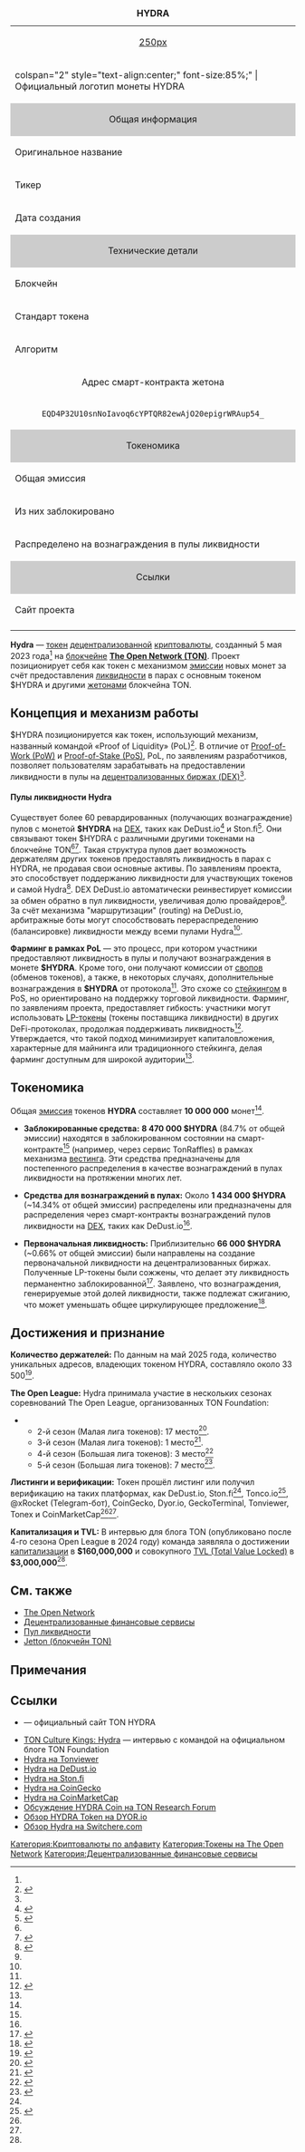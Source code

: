 {| class="infobox" style="width:300px; font-size:90%; line-height:1.4em"
|+ '''HYDRA'''
|-
| colspan="2" style="text-align:center;" | [[Файл:TON_HYDRA.png|250px]]
|-
| colspan="2" style="text-align:center;" font-size:85%;" | Официальный логотип монеты HYDRA
|-
!colspan="2" style="text-align:center; background:#ccc;"| Общая информация
|-
! Оригинальное название
| HYDRA
|-
! Тикер
| $HYDRA
|-
! Дата создания
| 5 мая 2023 года<ref name="fortune_launch">{{Cite web |url=https://tonviewer.com/transaction/e308a5212dbceb9b479c481c00bddbbee404e4ec58165872437dde08a9449c28 |title=HYDRA Token Launched on TON Blockchain |website=TON Viewer |date=2023-05-05 |access-date=2025-05-18}}</ref>
|-
!colspan="2" style="text-align:center; background:#ccc;"| Технические детали
|-
! Блокчейн
| [[The Open Network|TON]]
|-
! Стандарт токена
| [[Jetton (блокчейн TON)|Jetton]]
|-
! Алгоритм
| Proof-of-Liquidity (PoL)
|-
! colspan="2" style="text-align:center;" | Адрес смарт-контракта жетона
|-
| colspan="2" style="text-align:center;" | <code style="word-break: break-all;">EQD4P32U10snNoIavoq6cYPTQR82ewAjO20epigrWRAup54_</code>
|-
!colspan="2" style="text-align:center; background:#ccc;"| Токеномика
|-
! Общая эмиссия
| 10 000 000 $HYDRA <ref name="tonhydra_tokenomics_supply">{{Cite web |url=https://coinmarketcap.com/currencies/hydra-ton/ |title=HYDRA Jetton on CMC |website=coinmarketcap.com |access-date=2025-05-18}}</ref>
|-
! Из них заблокировано 
| 8 470 000 $HYDRA (84.7%) <ref name="tonhydra_tokenomics_lock">{{Cite web |url=https://tonraffles.app/lock/EQD4P32U10snNoIavoq6cYPTQR82ewAjO20epigrWRAup54_ |title=Информация о блокировке HYDRA на TonRaffles |website=tonraffles.app |access-date=2025-05-18}}</ref>
|-
! Распределено на вознаграждения в пулы ликвидности
| ~1 434 000 $HYDRA <ref name="tonhydra_tokenomics_rewards">{{Cite web |url=https://dedust.io/pools?page=1&assets=EQD4P32U10snNoIavoq6cYPTQR82ewAjO20epigrWRAup54_ |title=DeDust |website=dedust.io |access-date=2025-05-18}}</ref>
|-
!colspan="2" style="text-align:center; background:#ccc;"| Ссылки
|-
! Сайт проекта
| [https://tonhydra.com tonhydra.com]
|-
|}

'''Hydra''' — [[токен (блокчейн)|токен]] [[децентрализация|децентрализованной]] [[криптовалюта|криптовалюты]], созданный 5 мая 2023 года<ref name="fortune_launch"/> на [[блокчейн|блокчейне]] '''[[The Open Network|The Open Network (TON)]]'''. Проект позиционирует себя как токен с механизмом [[эмиссия (экономика)|эмиссии]] новых монет за счёт предоставления [[ликвидность (экономика)|ликвидности]] в парах с основным токеном $HYDRA и другими [[Jetton (блокчейн TON)|жетонами]] блокчейна TON.

== Концепция и механизм работы ==
$HYDRA позиционируется как токен, использующий механизм, названный командой «Proof of Liquidity» (PoL)<ref name="TONCultureKings">{{Cite web |url=https://blog.ton.org/ton-culture-kings-hydra |title=TON Culture Kings: Hydra |website=TON Blog |access-date=2025-05-18}}</ref>. В отличие от [[Доказательство выполнения работы|Proof-of-Work (PoW)]] и [[Proof-of-Stake|Proof-of-Stake (PoS)]], PoL, по заявлениям разработчиков, позволяет пользователям зарабатывать на предоставлении ликвидности в пулы на [[Децентрализованные_финансовые_сервисы|децентрализованных биржах (DEX)]]<ref name="TONCultureKings" />.

==== Пулы ликвидности Hydra ====
Существует более 60 ревардированных (получающих вознаграждение) пулов с монетой '''$HYDRA''' на [[децентрализованная биржа|DEX]], таких как DeDust.io<ref name="dedust_hydra_pools">{{Cite web |url=https://dedust.io/pools?prioritizePromoted=false&page=1&sort=tvl_DESC&assets=EQD4P32U10snNoIavoq6cYPTQR82ewAjO20epigrWRAup54_ |title=Пулы ликвидности Hydra на DeDust |website=dedust.io |access-date=2025-05-18}}</ref> и Ston.fi<ref name="stonfi_listing_ref">{{Cite web |url=https://app.ston.fi/pools/EQAE3jqovQueivQFoIMuEOVlDY7oERwWt9xxF9LAExAD57ur |title=Пул HYDRA/TON на Ston.fi |website=Ston.fi |access-date=2025-05-18}}</ref>. Они связывают токен $HYDRA с различными другими токенами на блокчейне TON<ref name="TONCultureKings" /><ref name="tonhydra_tokenomics">{{Cite web |url=https://tonhydra.com |title=Hydra Coin Official Website |website=tonhydra.com |access-date=2025-05-18}}</ref>. Такая структура пулов дает возможность держателям других токенов предоставлять ликвидность в парах с HYDRA, не продавая свои основные активы. По заявлениям проекта, это способствует поддержанию ликвидности для участвующих токенов и самой Hydra<ref name="source2_pools_diversification">{{Cite web |url=https://tonresear.ch/t/hydra-coin-the-real-decentralization/3779 |title=Hydra Coin - The real decentralization? |website=TON Research Forum |access-date=2025-05-18 |quote=Данная диверсификация пулов создаёт лёгкий старт для холдеров других монет.}}</ref>. DEX DeDust.io автоматически реинвестирует комиссии за обмен обратно в пул ликвидности, увеличивая долю провайдеров<ref name="TONCultureKings"/>. За счёт механизма "маршрутизации" (routing) на DeDust.io, арбитражные боты могут способствовать перераспределению (балансировке) ликвидности между всеми пулами Hydra<ref name="TONCultureKings"/>.

'''Фарминг в рамках PoL''' — это процесс, при котором участники предоставляют ликвидность в пулы и получают вознаграждения в монете '''$HYDRA'''. Кроме того, они получают комиссии от [[своп (финансы)|свопов]] (обменов токенов), а также, в некоторых случаях, дополнительные вознаграждения в '''$HYDRA''' от протокола<ref name="TONCultureKings" />. Это схоже со [[стейкинг|стейкингом]] в PoS, но ориентировано на поддержку торговой ликвидности. Фарминг, по заявлениям проекта, предоставляет гибкость: участники могут использовать [[LP-токены|LP-токены]] (токены поставщика ликвидности) в других DeFi-протоколах, продолжая поддерживать ликвидность<ref name="source6_pol_easy">{{Cite web |url=https://dyor.io/blog/hydra-token/ |title=HYDRA Token on the TON Blockchain: The History and Plans |website=DYOR.io |date=2025-02-28 |access-date=2025-05-18 |quote=TON HYDRA uses a new system called Proof of Liquidity (PoL), which makes it easier for people to earn rewards without needing a lot of money for staking, validation, or mining.}}</ref>. Утверждается, что такой подход минимизирует капиталовложения, характерные для майнинга или традиционного стейкинга, делая фарминг доступным для широкой аудитории<ref name="source6_pol_easy"/>.

== Токеномика ==
Общая [[эмиссия (экономика)|эмиссия]] токенов '''HYDRA''' составляет '''10 000 000''' монет<ref name="tonhydra_tokenomics_supply"/>.

*   '''Заблокированные средства:''' '''8 470 000 $HYDRA''' (84.7% от общей эмиссии) находятся в заблокированном состоянии на смарт-контракте<ref name="tonhydra_tokenomics_lock"/> (например, через сервис TonRaffles) в рамках механизма [[вестинг|вестинга]]. Эти средства предназначены для постепенного распределения в качестве вознаграждений в пулах ликвидности на протяжении многих лет.

*   '''Средства для вознаграждений в пулах:''' Около '''1 434 000 $HYDRA''' (~14.34% от общей эмиссии) распределены или предназначены для распределения через смарт-контракты вознаграждений пулов ликвидности на [[децентрализованная биржа|DEX]], таких как DeDust.io<ref name="tonhydra_tokenomics_rewards"/>.

*   '''Первоначальная ликвидность:''' Приблизительно '''66 000 $HYDRA''' (~0.66% от общей эмиссии) были направлены на создание первоначальной ликвидности на децентрализованных биржах. Полученные LP-токены были сожжены, что делает эту ликвидность перманентно заблокированной<ref name="tonhydra_tokenomics_lp_burn">{{Cite web |url=https://tonhydra.com |title=Hydra Coin Official Website — Tokenomics |website=tonhydra.com |access-date=2025-05-18 |quote=Primary circulation 0.66% of primary liquidity coins (LP tokens were burned)}}</ref>. Заявлено, что вознаграждения, генерируемые этой долей ликвидности, также подлежат сжиганию, что может уменьшать общее циркулирующее предложение<ref name="tonhydra_tokenomics_first_liquidity">{{Cite web |url=https://dedust.io/portfolio/EQBJrNx8lP9BGN-QkTVv5nJLQZxoO8YqnoXrr_DmUGuGugkX |title=Первоначальная заблокированная ликвидность |website=dedust.io |access-date=2025-05-18}}</ref>.

== Достижения и признание ==
'''Количество держателей:''' По данным на май 2025 года, количество уникальных адресов, владеющих токеном HYDRA, составляло около 33 500<ref name="hydra_holders">{{Cite web |url=https://tonviewer.com/EQD4P32U10snNoIavoq6cYPTQR82ewAjO20epigrWRAup54_?section=holders |title=HYDRA Token — Holders on TON Viewer |website=tonviewer.com |access-date=2025-05-18}}</ref>.

'''The Open League:''' Hydra принимала участие в нескольких сезонах соревнований The Open League, организованных TON Foundation:
** 2-й сезон (Малая лига токенов): 17 место<ref name="source3_tol_s2">{{Cite web |url=https://blog.ton.org/tol-season-2-results-just-landed |title=TON Open League Season 2 Results |website=TON Blog |access-date=2025-05-18}}</ref>.
** 3-й сезон (Малая лига токенов): 1 место<ref name="source3_tol_s3">{{Cite web |url=https://blog.ton.org/the-open-league-season-3-results |title=TON Open League Season 3 Results |website=TON Blog |access-date=2025-05-18}}</ref>.
** 4-й сезон (Большая лига токенов): 3 место<ref name="source3_tol_s4">{{Cite web |url=https://blog.ton.org/the-open-league-season-4-results-new-champions-emerge |title=TON Open League Season 4 Results |website=TON Blog |access-date=2025-05-18}}</ref>
** 5-й сезон (Большая лига токенов): 7 место<ref name="source3_tol_s5">{{Cite web |url=https://blog.ton.org/these-are-the-best-projects-of-the-open-league-season-5 |title=TON Open League Season 5 Results |website=TON Blog |access-date=2025-05-18}}</ref>.

'''Листинги и верификации:''' Токен прошёл листинг или получил верификацию на таких платформах, как DeDust.io, Ston.fi<ref name="stonfi_listing_ref"/>, Tonco.io<ref name="tonco_listing_ref">{{Cite web |url=https://app.tonco.io/#/pool/EQBQxcY1FVDlG03gPK_GmzSmt1XlJsbKWvTiwjZaTseAWQLF |title=HYDRA on Tonco.io |website=Tonco.io |access-date=2025-05-18}}</ref>, @xRocket (Telegram-бот), CoinGecko, Dyor.io, GeckoTerminal, Tonviewer, Tonex и CoinMarketCap<ref name="tonhydra_tokenomics_supply"/><ref name="TONCultureKings"/>.

'''Капитализация и TVL:''' В интервью для блога TON (опубликовано после 4-го сезона Open League в 2024 году) команда заявляла о достижении [[рыночная капитализация криптовалют|капитализации]] в '''$160,000,000''' и совокупного [[Total Value Locked|TVL (Total Value Locked)]] в '''$3,000,000'''<ref name="TONCultureKings"/>.

== См. также ==
* [[The Open Network]]
* [[Децентрализованные финансовые сервисы]]
* [[Пул ликвидности]]
* [[Jetton (блокчейн TON)]]

== Примечания ==
{{Примечания}}

== Ссылки ==
* {{URL|https://tonhydra.com}} — официальный сайт TON HYDRA
* [https://blog.ton.org/ton-culture-kings-hydra TON Culture Kings: Hydra] — интервью с командой на официальном блоге TON Foundation
* [https://tonviewer.com/EQD4P32U10snNoIavoq6cYPTQR82ewAjO20epigrWRAup54_ Hydra на Tonviewer]
* [https://dedust.io/jettons/EQD4P32U10snNoIavoq6cYPTQR82ewAjO20epigrWRAup54_ Hydra на DeDust.io]
* [https://app.ston.fi/swap?chartVisible=false&ft=HYDRA&tt=STON Hydra на Ston.fi]
* [https://www.coingecko.com/en/coins/hydra-ton Hydra на CoinGecko]
* [https://coinmarketcap.com/currencies/hydra-ton/ Hydra на CoinMarketCap]
* [https://tonresear.ch/t/hydra-coin-the-real-decentralization/3779 Обсуждение HYDRA Coin на TON Research Forum]
* [https://dyor.io/blog/hydra-token/ Обзор HYDRA Token на DYOR.io] {{ref-en}} <!-- (использовать с осторожностью, если нет уверенности в авторитетности) -->
* [https://switchere.com/guides/what-is-hydra Обзор Hydra на Switchere.com] {{ref-en}} <!-- (использовать с осторожностью, если нет уверенности в авторитетности) -->

[[Категория:Криптовалюты по алфавиту]]
[[Категория:Токены на The Open Network]]
[[Категория:Децентрализованные финансовые сервисы]]